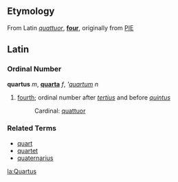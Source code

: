 ==Etymology==
From Latin ''[[quattuor]]'', '''[[four]]''', originally from [[PIE]]

==Latin==
===Ordinal Number===
'''quartus''' ''m'', '''[[quarta]]''' ''f'', '''[[quartum]]'' ''n''

# [[fourth]]; ordinal number after ''[[tertius]]'' and before ''[[quintus]]''
#: Cardinal: [[quattuor]]

===Related Terms===
*[[quart]]
*[[quartet]]
*[[quaternarius]]

[[la:Quartus]]